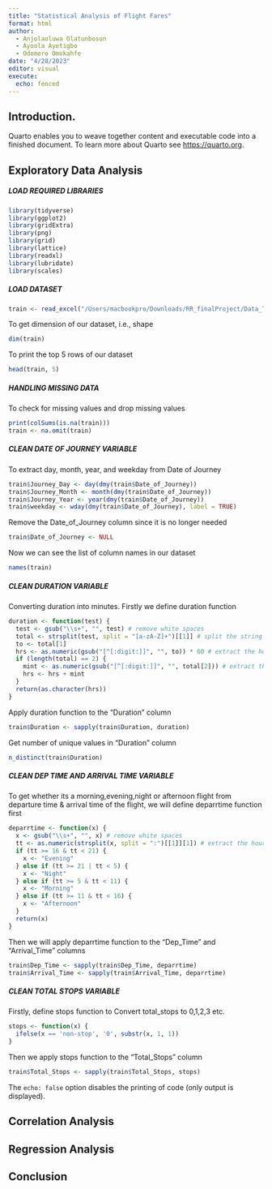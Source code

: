 ```yaml
---
title: "Statistical Analysis of Flight Fares"
format: html
author:   
  - Anjolaoluwa Olatunbosun   
  - Ayoola Ayetigbo
  - Odomero Omokahfe
date: "4/28/2023"
editor: visual
execute:
  echo: fenced
---
```


## Introduction.

Quarto enables you to weave together content and executable code into a finished document. To learn more about Quarto see <https://quarto.org>.

## Exploratory Data Analysis

##### LOAD REQUIRED LIBRARIES

```r
library(tidyverse)
library(ggplot2)
library(gridExtra)
library(png)
library(grid)
library(lattice)
library(readxl)
library(lubridate)
library(scales)

```

##### LOAD DATASET

```r
train <- read_excel("/Users/macbookpro/Downloads/RR_finalProject/Data_Train.xlsx")
```

To get dimension of our dataset, i.e., shape

```r
dim(train)
```

To print the top 5 rows of our dataset

```r
head(train, 5)
```



##### HANDLING MISSING DATA

To check for missing values and drop missing values

```r
print(colSums(is.na(train)))
train <- na.omit(train)

```

##### CLEAN DATE OF JOURNEY VARIABLE

To extract day, month, year, and weekday from Date of Journey

```r
train$Journey_Day <- day(dmy(train$Date_of_Journey))
train$Journey_Month <- month(dmy(train$Date_of_Journey))
train$Journey_Year <- year(dmy(train$Date_of_Journey))
train$weekday <- wday(dmy(train$Date_of_Journey), label = TRUE)
```




Remove the Date_of_Journey column since it is no longer needed

```r
train$Date_of_Journey <- NULL
```

Now we can see the list of column names in our dataset

```r
names(train)
```

##### CLEAN DURATION VARIABLE

Converting duration into minutes. Firstly we define duration function

```r
duration <- function(test) {
  test <- gsub("\\s+", "", test) # remove white spaces
  total <- strsplit(test, split = "[a-zA-Z]+")[[1]] # split the string into substrings
  to <- total[1]
  hrs <- as.numeric(gsub("[^[:digit:]]", "", to)) * 60 # extract the hours and convert to minutes
  if (length(total) == 2) {
    mint <- as.numeric(gsub("[^[:digit:]]", "", total[2])) # extract the minutes
    hrs <- hrs + mint
  }
  return(as.character(hrs))
}

```

Apply duration function to the "Duration" column



```r
train$Duration <- sapply(train$Duration, duration)
```



Get number of unique values in "Duration" column



```r
n_distinct(train$Duration)
```

##### CLEAN DEP TIME AND ARRIVAL TIME VARIABLE

To get whether its a morning,evening,night or afternoon flight from departure time & arrival time of the flight, we will define deparrtime function first

```r
deparrtime <- function(x) {
  x <- gsub("\\s+", "", x) # remove white spaces
  tt <- as.numeric(strsplit(x, split = ":")[[1]][1]) # extract the hour
  if (tt >= 16 & tt < 21) {
    x <- "Evening"
  } else if (tt >= 21 | tt < 5) {
    x <- "Night"
  } else if (tt >= 5 & tt < 11) {
    x <- "Morning"
  } else if (tt >= 11 & tt < 16) {
    x <- "Afternoon"
  }
  return(x)
}

```

Then we will apply deparrtime function to the "Dep_Time" and "Arrival_Time" columns





```r
train$Dep_Time <- sapply(train$Dep_Time, deparrtime)
train$Arrival_Time <- sapply(train$Arrival_Time, deparrtime)
```

##### CLEAN TOTAL STOPS VARIABLE

Firstly, define stops function to Convert total_stops to 0,1,2,3 etc.

```r
stops <- function(x) {
  ifelse(x == 'non-stop', '0', substr(x, 1, 1))
}
```

Then we apply stops function to the "Total_Stops" column



```r
train$Total_Stops <- sapply(train$Total_Stops, stops)
```

The `echo: false` option disables the printing of code (only output is displayed).

## Correlation Analysis

## Regression Analysis

## Conclusion
